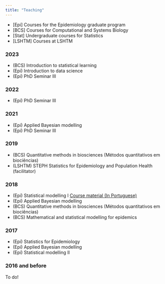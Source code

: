 ```yaml
---
title: "Teaching"
---
```


- [Epi] Courses for the Epidemiology graduate program
- [BCS] Courses for Computational and Systems Biology
- [Stat] Undergraduate courses for Statistics
- [LSHTM] Courses at LSHTM


### 2023

- (BCS) Introduction to statistical learning
- (Epi) Introduction to data science
- (Epi) PhD Seminar III

### 2022

- (Epi) PhD Seminar III

### 2021

- (Epi) Applied Bayesian modelling
- (Epi) PhD Seminar III

### 2019

- (BCS) Quantitative methods in biosciences (Métodos quantitativos em biociências)
- (LSHTM) STEPH Statistics for Epidemiology and Population Health (facilitator)


### 2018

- (Epi) Statistical modelling I [Course material (In Portuguese)](https://gitlab.procc.fiocruz.br/marcelo/me-I) 
- (Epi) Applied Bayesian modelling 
- (BCS) Quantitative methods in biosciences (Métodos quantitativos em biociências)
- (BCS) Mathematical and statistical modelling for epidemics

### 2017

- (Epi) Statistics for Epidemiology
- (Epi) Applied Bayesian modelling
- (Epi) Statistical modelling II

### 2016 and before 

To do!